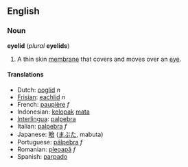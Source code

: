 ==English==
===Noun===
'''eyelid''' (''plural'' '''eyelids''')

#A thin skin [[membrane]] that covers and moves over an [[eye]].

====Translations====
*Dutch: [[ooglid]] ''n''
*[[Frisian]]: [[eachlid]] ''n''
*French: [[paupière]] ''f''
*Indonesian: [[kelopak]] [[mata]]
*[[Interlingua]]: [[palpebra#Indonesian|palpebra]]
*Italian: [[palpebra#Italian|palpebra]] ''f''
*Japanese: [[瞼]] ([[まぶた]], mabuta)
*Portuguese: [[pálpebra]] ''f''
*Romanian: [[pleoapă]] ''f''
*Spanish: [[parpado]]